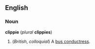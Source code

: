 ==English==
===Noun===
'''clippie''' (''plural'' '''clippies''')

#(''British'', ''colloquial'') A [[bus conductress]].